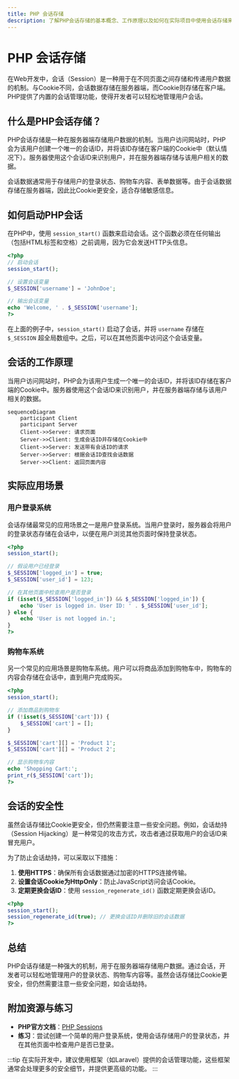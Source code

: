 ```yaml
---
title: PHP 会话存储
description: 了解PHP会话存储的基本概念、工作原理以及如何在实际项目中使用会话存储来管理用户数据。
---
```


# PHP 会话存储

在Web开发中，会话（Session）是一种用于在不同页面之间存储和传递用户数据的机制。与Cookie不同，会话数据存储在服务器端，而Cookie则存储在客户端。PHP提供了内置的会话管理功能，使得开发者可以轻松地管理用户会话。

## 什么是PHP会话存储？

PHP会话存储是一种在服务器端存储用户数据的机制。当用户访问网站时，PHP会为该用户创建一个唯一的会话ID，并将该ID存储在客户端的Cookie中（默认情况下）。服务器使用这个会话ID来识别用户，并在服务器端存储与该用户相关的数据。

会话数据通常用于存储用户的登录状态、购物车内容、表单数据等。由于会话数据存储在服务器端，因此比Cookie更安全，适合存储敏感信息。

## 如何启动PHP会话

在PHP中，使用 `session_start()` 函数来启动会话。这个函数必须在任何输出（包括HTML标签和空格）之前调用，因为它会发送HTTP头信息。

```php
<?php
// 启动会话
session_start();

// 设置会话变量
$_SESSION['username'] = 'JohnDoe';

// 输出会话变量
echo 'Welcome, ' . $_SESSION['username'];
?>
```

在上面的例子中，`session_start()` 启动了会话，并将 `username` 存储在 `$_SESSION` 超全局数组中。之后，可以在其他页面中访问这个会话变量。

## 会话的工作原理

当用户访问网站时，PHP会为该用户生成一个唯一的会话ID，并将该ID存储在客户端的Cookie中。服务器使用这个会话ID来识别用户，并在服务器端存储与该用户相关的数据。

```mermaid
sequenceDiagram
    participant Client
    participant Server
    Client->>Server: 请求页面
    Server->>Client: 生成会话ID并存储在Cookie中
    Client->>Server: 发送带有会话ID的请求
    Server->>Server: 根据会话ID查找会话数据
    Server->>Client: 返回页面内容
```

## 实际应用场景

### 用户登录系统

会话存储最常见的应用场景之一是用户登录系统。当用户登录时，服务器会将用户的登录状态存储在会话中，以便在用户浏览其他页面时保持登录状态。

```php
<?php
session_start();

// 假设用户已经登录
$_SESSION['logged_in'] = true;
$_SESSION['user_id'] = 123;

// 在其他页面中检查用户是否登录
if (isset($_SESSION['logged_in']) && $_SESSION['logged_in']) {
    echo 'User is logged in. User ID: ' . $_SESSION['user_id'];
} else {
    echo 'User is not logged in.';
}
?>
```

### 购物车系统

另一个常见的应用场景是购物车系统。用户可以将商品添加到购物车中，购物车的内容会存储在会话中，直到用户完成购买。

```php
<?php
session_start();

// 添加商品到购物车
if (!isset($_SESSION['cart'])) {
    $_SESSION['cart'] = [];
}

$_SESSION['cart'][] = 'Product 1';
$_SESSION['cart'][] = 'Product 2';

// 显示购物车内容
echo 'Shopping Cart:';
print_r($_SESSION['cart']);
?>
```

## 会话的安全性

虽然会话存储比Cookie更安全，但仍然需要注意一些安全问题。例如，会话劫持（Session Hijacking）是一种常见的攻击方式，攻击者通过获取用户的会话ID来冒充用户。

为了防止会话劫持，可以采取以下措施：

1. **使用HTTPS**：确保所有会话数据通过加密的HTTPS连接传输。
2. **设置会话Cookie为HttpOnly**：防止JavaScript访问会话Cookie。
3. **定期更换会话ID**：使用 `session_regenerate_id()` 函数定期更换会话ID。

```php
<?php
session_start();
session_regenerate_id(true); // 更换会话ID并删除旧的会话数据
?>
```

## 总结

PHP会话存储是一种强大的机制，用于在服务器端存储用户数据。通过会话，开发者可以轻松地管理用户的登录状态、购物车内容等。虽然会话存储比Cookie更安全，但仍然需要注意一些安全问题，如会话劫持。

## 附加资源与练习

- **PHP官方文档**：[PHP Sessions](https://www.php.net/manual/en/book.session.php)
- **练习**：尝试创建一个简单的用户登录系统，使用会话存储用户的登录状态，并在其他页面中检查用户是否已登录。

:::tip
在实际开发中，建议使用框架（如Laravel）提供的会话管理功能，这些框架通常会处理更多的安全细节，并提供更高级的功能。
:::